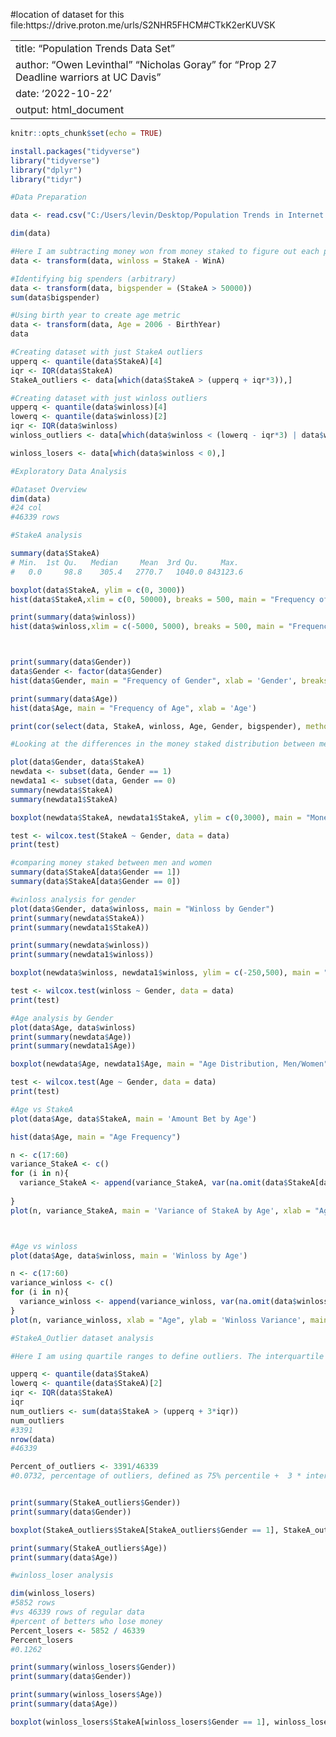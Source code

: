 #location of dataset for this file:https://drive.proton.me/urls/S2NHR5FHCM#CTkK2erKUVSK

---
title: "Population Trends Data Set"
author: "Owen Levinthal" "Nicholas Goray" for "Prop 27 Deadline warriors at UC Davis"
date: '2022-10-22'
output: html_document
---


```r
knitr::opts_chunk$set(echo = TRUE)
```

```r
install.packages("tidyverse")
library("tidyverse")
library("dplyr")
library("tidyr")
```

```r
#Data Preparation

data <- read.csv("C:/Users/levin/Desktop/Population Trends in Internet Sports Gambling/PopTrendsBData3Aggs.csv")

dim(data)

#Here I am subtracting money won from money staked to figure out each persons net win/loss
data <- transform(data, winloss = StakeA - WinA)

#Identifying big spenders (arbitrary)
data <- transform(data, bigspender = (StakeA > 50000))
sum(data$bigspender)

#Using birth year to create age metric
data <- transform(data, Age = 2006 - BirthYear)
data

#Creating dataset with just StakeA outliers
upperq <- quantile(data$StakeA)[4]
iqr <- IQR(data$StakeA)
StakeA_outliers <- data[which(data$StakeA > (upperq + iqr*3)),]

#Creating dataset with just winloss outliers
upperq <- quantile(data$winloss)[4]
lowerq <- quantile(data$winloss)[2]
iqr <- IQR(data$winloss)
winloss_outliers <- data[which(data$winloss < (lowerq - iqr*3) | data$winloss > (upperq + iqr*3)),]

winloss_losers <- data[which(data$winloss < 0),]

```

```r
#Exploratory Data Analysis

#Dataset Overview
dim(data)
#24 col
#46339 rows

#StakeA analysis

summary(data$StakeA)
# Min.  1st Qu.   Median     Mean  3rd Qu.     Max. 
#   0.0     98.8    305.4   2770.7   1040.0 843123.6

boxplot(data$StakeA, ylim = c(0, 3000))
hist(data$StakeA,xlim = c(0, 50000), breaks = 500, main = "Frequency of Money Staked", xlab = 'Total Money Staked')

print(summary(data$winloss))
hist(data$winloss,xlim = c(-5000, 5000), breaks = 500, main = "Frequency of Total Money Won/Lost", xlab = 'Total Money Won/Lost')



print(summary(data$Gender))
data$Gender <- factor(data$Gender)
hist(data$Gender, main = "Frequency of Gender", xlab = 'Gender', breaks = 2)

print(summary(data$Age))
hist(data$Age, main = "Frequency of Age", xlab = 'Age')

print(cor(select(data, StakeA, winloss, Age, Gender, bigspender), method = "pearson", use = "complete.obs"))

```

```r
#Looking at the differences in the money staked distribution between men and women.

plot(data$Gender, data$StakeA)
newdata <- subset(data, Gender == 1)
newdata1 <- subset(data, Gender == 0)
summary(newdata$StakeA)
summary(newdata1$StakeA)

boxplot(newdata$StakeA, newdata1$StakeA, ylim = c(0,3000), main = "Money Staked, Men/Women", xlab = "Men/Women")

test <- wilcox.test(StakeA ~ Gender, data = data)
print(test)

#comparing money staked between men and women
summary(data$StakeA[data$Gender == 1])
summary(data$StakeA[data$Gender == 0])

#winloss analysis for gender
plot(data$Gender, data$winloss, main = "Winloss by Gender")
print(summary(newdata$StakeA))
print(summary(newdata1$StakeA))

print(summary(newdata$winloss))
print(summary(newdata1$winloss))

boxplot(newdata$winloss, newdata1$winloss, ylim = c(-250,500), main = "Money Won/Lost, Men/Women", xlab = "Men vs Women", ylab = "Money Won/Lost")

test <- wilcox.test(winloss ~ Gender, data = data)
print(test)

#Age analysis by Gender
plot(data$Age, data$winloss)
print(summary(newdata$Age))
print(summary(newdata1$Age))

boxplot(newdata$Age, newdata1$Age, main = "Age Distribution, Men/Women", xlab = "Men/Women", ylim = c(0, 80))

test <- wilcox.test(Age ~ Gender, data = data)
print(test)

```
```r
#Age vs StakeA
plot(data$Age, data$StakeA, main = 'Amount Bet by Age')

hist(data$Age, main = "Age Frequency")

n <- c(17:60)
variance_StakeA <- c()
for (i in n){
  variance_StakeA <- append(variance_StakeA, var(na.omit(data$StakeA[data$Age == i])))
  
}
plot(n, variance_StakeA, main = 'Variance of StakeA by Age', xlab = "Age", ylab = "Variance of StakeA")



#Age vs winloss
plot(data$Age, data$winloss, main = 'Winloss by Age')

n <- c(17:60)
variance_winloss <- c()
for (i in n){
  variance_winloss <- append(variance_winloss, var(na.omit(data$winloss[data$Age == i])))
}
plot(n, variance_winloss, xlab = "Age", ylab = 'Winloss Variance', main ='Winloss Variance by Age')

```

```r
#StakeA_Outlier dataset analysis

#Here I am using quartile ranges to define outliers. The interquartile range is the difference between the 75% (upper) and 25% (lower) quartile. upper quartile + 3*interquartile range is the boundry for upper outliers, lower quartile - 3*interquartile range is the lower boundry for outliers.

upperq <- quantile(data$StakeA)
lowerq <- quantile(data$StakeA)[2]
iqr <- IQR(data$StakeA)
iqr
num_outliers <- sum(data$StakeA > (upperq + 3*iqr))
num_outliers
#3391
nrow(data)
#46339

Percent_of_outliers <- 3391/46339
#0.0732, percentage of outliers, defined as 75% percentile +  3 * inter-quartile range.


print(summary(StakeA_outliers$Gender))
print(summary(data$Gender))

boxplot(StakeA_outliers$StakeA[StakeA_outliers$Gender == 1], StakeA_outliers$StakeA[StakeA_outliers$Gender == 0], ylim = c(0,50000), main = "Total Money Staked (Outliers), M/W", xlab = 'Men/Women')

print(summary(StakeA_outliers$Age))
print(summary(data$Age))

```

```r
#winloss_loser analysis

dim(winloss_losers)
#5852 rows
#vs 46339 rows of regular data
#percent of betters who lose money
Percent_losers <- 5852 / 46339
Percent_losers
#0.1262

print(summary(winloss_losers$Gender))
print(summary(data$Gender))

print(summary(winloss_losers$Age))
print(summary(data$Age))

boxplot(winloss_losers$StakeA[winloss_losers$Gender == 1], winloss_losers$StakeA[winloss_losers$Gender == 0], ylim = c(-500,5000), main = "Total Money Won/Lost (Outliers), M/W", xlab = 'Men/Women')


```

